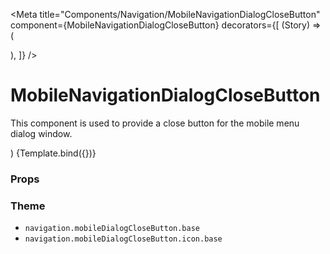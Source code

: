 
<Meta
  title="Components/Navigation/MobileNavigationDialogCloseButton"
  component={MobileNavigationDialogCloseButton}
  decorators={[
    (Story) => (
      <div className="relative h-20 w-full bg-neutral-100 text-black">
        <Story />
      </div>
    ),
  ]}
/>

# MobileNavigationDialogCloseButton

This component is used to provide a close button for the mobile menu dialog window.

  <NavigationProvider>
    <MobileNavigationDialogCloseButton {...args} />
  </NavigationProvider>
)

<Canvas>
  <Story name="Default">{Template.bind({})}</Story>
</Canvas>

### Props

<ArgsTable story="Default" />

### Theme

- `navigation.mobileDialogCloseButton.base`
- `navigation.mobileDialogCloseButton.icon.base`
